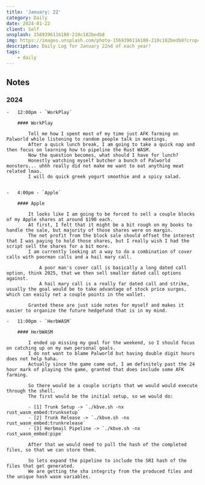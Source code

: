 ```yaml
---
title: 'January: 22'
category: Daily
date: 2024-01-22
client: Self
unsplash: 1569396116180-210c182bedb8
img: https://images.unsplash.com/photo-1569396116180-210c182bedb8?crop=entropy&cs=srgb&fm=jpg&ixid=MnwzNjM5Nzd8MHwxfHJhbmRvbXx8fHx8fHx8fDE2ODE3NDg2ODY&ixlib=rb-4.0.3&q=85
description: Daily Log for January 22nd of each year!
tags:
    - daily
---
```


## Notes

### 2024

    -   12:00pm - `WorkPlay`

        #### WorkPlay

            Tell me how I spent most of my time just AFK farming on Palworld while listening to random people talk in meetings.
            After a quick lunch break, I am going to take a quick nap and then focus on learning how to pipeline the Rust WASM.
            Now the question becomes, what should I have for lunch? 
            Honestly watching myself butcher a bunch of Palworld monsters... uhhh really did not make me want to eat anything meat related lmao.
            I will do quick greek yogurt smoothie and a spicy salad.

        
    -   4:00pm - `Apple`

        #### Apple

            It looks like I am going to be forced to sell a couple blocks of my Apple shares at around $190 each.
            At first, I felt that it might be a bit rough on my books to handle the sale, but majority of those shares were on margin.
            The net profit from the block sale should offset the interest that I was paying to hold those shares, but I really wish I had the script sell the shares for a bit more.
            I am currently looking at a way to do a combination of cover calls with poorman calls and a hail mary call.
                
                A poor man's cover call is basically a long dated call option, think 2025, that we then sell smaller dated call options against.
                A hail mary call is a really far dated call and strike, usually the goal would be to take advantage of stock price surges, which can easily net a couple points in the wallet.

            Granted these are just side notes for myself and makes it easier to organize the future hedgefund that is in my mind.
    
    -   11:00pm - `HerbWASM`

        #### HerbWASM

            I ended up missing my goal for the weekend, so I should focus on catching up on my own personal goals.
            I do not want to blame Palworld but having double digit hours does not help haha.
            Actually since the game came out, I am definitely past the 24 hour mark of playing the game, granted that does include some AFK farming.

            So there would be a couple scripts that we would would execute through the shell.
            The first would be the initial setup, so we would do:

            - [1] Trunk Setup -> `./kbve.sh -nx rust_wasm_embed:trunksetup`
            - [2] Trunk Release -> `./kbve.sh -nx rust_wasm_embed:trunkrelease`
            - [3] Herbmail Pipeline -> `./kbve.sh -nx rust_wasm_embed:pipe`

            After that we would need to pull the hash of the completed files, so that we can store them.

            So lets expand the pipeline to include the SRI hash of the files that get generated.
            We are getting the sha integrity from the produced files and the unique hash wasm variables.

